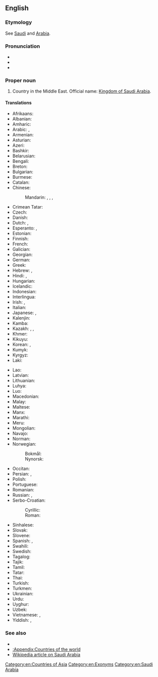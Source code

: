 {{also|Saudi-Arabia|Saudi-Arábia}}
==English==
{{wikipedia}}

===Etymology===
See [[Saudi]] and [[Arabia]].

===Pronunciation===
* {{IPA|/ˌsaʊdiː əˈɹeɪbi.ə/|lang=en}}
* {{IPA|/ˌsɔːdiː əˈɹeɪbi.ə/|lang=en}}
* {{audio|en-us-Saudi Arabia.ogg|Audio (US)|lang=en}}

===Proper noun===
{{en-proper noun}}

# {{senseid|en|Q851}}Country in the Middle East. Official name: [[Kingdom of Saudi Arabia]].

====Translations====
{{trans-top|id=Q851|country in the Middle East}}
* Afrikaans: {{t|af|Saoedi-Arabië}}
* Albanian: {{t|sq|Arabia Saudite|f}}
* Amharic: {{t|am|ሳዑዲ አረቢያ|sc=Ethi}}
* Arabic: {{t|ar|السُّعُودِيَّة|f}}, {{t|ar|الْمَمْلَكَة الْعَرَبِيَّة السُّعُودِيَّة|f|tr=al-mamlaka l-ʿarabiyya s-suʿūdiyya}}
* Armenian: {{t|hy|Սաուդյան Արաբիա}}
* Asturian: {{t+|ast|Arabia Saudita|f}}
* Azeri: {{t+|az|Səudiyyə Ərəbistanı}}
* Bashkir: {{t|ba|Сәғүд Ғәрәбстаны|sc=Cyrl}}
* Belarusian: {{t|be|Сау́даўская Ара́вія|f}}
* Bengali: {{t+|bn|সৌদি আরব|sc=Beng}}
* Breton: {{t|br|Arabia Saoudat}}
* Bulgarian: {{t+|bg|Сау́дитка Ара́бия|f}}
* Burmese: {{t|my|ဆော်ဒီအာရေဗ္ယ|sc=Mymr}}
* Catalan: {{t+|ca|Aràbia Saudita|f}}
* Chinese:
*: Mandarin: {{t+|cmn|沙特阿拉伯|tr=Shātè Ālābó|sc=Hani}}, {{t+|cmn|沙烏地阿拉伯}}, {{t+|cmn|沙乌地阿拉伯|tr=Shāwūdì Ālābó}} {{qualifier|Taiwan}}, {{t+|cmn|沙特|tr=Shātè}}
* Crimean Tatar: {{t|crh|Saudiy Arabistan}}
* Czech: {{t+|cs|Saúdská Arábie|f}}
* Danish: {{t|da|Saudi-Arabien}}
* Dutch: {{t+|nl|Saudi-Arabië}}, {{t+|nl|Saoedi-Arabië}}
* Esperanto: {{t|eo|Saudarabio}}, {{t|eo|Saud-Arabio}}
* Estonian: {{t+|et|Saudi Araabia}}
* Finnish: {{t+|fi|Saudi-Arabia}}
* French: {{t+|fr|Arabie Saoudite|f}}
* Galician: {{t+|gl|Arabia Saudí}}
* Georgian: {{t|ka|საუდის არაბეთი}}
* German: {{t+|de|Saudi-Arabien|n}}
* Greek: {{t+|el|Σαουδική Αραβία|f}}
* Hebrew: {{t|he|עֲרָב הַסָעוּדִית|f|tr='aráv hasa'udít}}, {{t|he|סָעוּדְיָה|f|tr=saʿudyá}}
* Hindi: {{t|hi|सऊदी अरब}}, {{t+|hi|सउदी अरब}}
* Hungarian: {{t+|hu|Szaúd-Arábia}}
* Icelandic: {{t|is|Sádí-Arabía|f}}
* Indonesian: {{t+|id|Arab Saudi}}
* Interlingua: {{t|ia|Arabia Saudi}}
* Irish: {{t|ga|Araib Shádach|f|alt=An Araib Shádach}}, {{t|ga|Ríocht na hAraibe Sádaí|f}}
* Italian: {{t+|it|Arabia Saudita|f}}
* Japanese: {{t|ja|サウジアラビア|tr=Sauji Arabia}}, {{t|ja|サウジ|tr=Sauji}}
* Kalenjin: {{t|kln|Saudi Arabia}}
* Kamba: {{t|kam|Saudi Arabia}}
* Kazakh: {{t|kk|Арабстан|sc=Cyrl}}, {{t|kk|Сауд Арабиясы|sc=Cyrl}}, {{t|kk|Сауд Аравиясы|sc=Cyrl}}
* Khmer: {{t|km|អារ៉ាប៊ីសាអូឌីត|tr=aaraabii saaoodiit|sc=Khmr}}
* Kikuyu: {{t|ki|Saudi Arabia}}
* Korean: {{t|ko|^사우디아라비아}}, {{t|ko|^사우디}}
* Kumyk: {{t|kum|Сауд Арабыстаны|tr=Saud Arabıstanı}}
* Kyrgyz: {{t|ky|Сауд Аравиясы|sc=Cyrl}}
* Laki: {{t|lki|Saudi Arabia}}
{{trans-mid}}
* Lao: {{t|lo|ອາຣາບີຊາອູດີ|sc=Laoo}}
* Latvian: {{t+|lv|Saūda Arābija|f}}
* Lithuanian: {{t+|lt|Saudo Arabija|f}}
* Luhya: {{t|luy|Saudi Arabia}}
* Luo: {{t|luo|Saudi Arabia}}
* Macedonian: {{t|mk|Саудиска Арабија|f}}
* Malay: {{t|ms|Arab Saudi}}
* Maltese: {{t|mt|Għarabja Sawdita|f|alt=l-Għarabja Sawdita}}
* Manx: {{t|gv|Araab Saudi|alt=Yn Araab Saudi}}
* Marathi: {{t|mr|सउदी अरब|m|sc=Deva}}
* Meru: {{t|mer|Saudi Arabia}}
* Mongolian: {{t|mn|Саудын Араб|sc=Cyrl}}
* Navajo: {{t|nv|Ásáí Bikéyah Saʼoodí}}
* Norman: {{t|nrf|Arabie Saudi|f}}
* Norwegian:
*: Bokmål: {{t+|nb|Saudi-Arabia}}
*: Nynorsk: {{t+|nn|Saudi-Arabia}}
* Occitan: {{t+|oc|Arabia Saudita|f}}
* Persian: {{t+|fa|عربستان سعودی|tr='arebistân-e sa'udi}}, {{t+|fa|عربستان|tr='arabestân|sc=fa-Arab}}
* Polish: {{t+|pl|Arabia Saudyjska}}
* Portuguese: {{t+|pt|Arábia Saudita|f}}
* Romanian: {{t+|ro|Arabia Saudită|f}}
* Russian: {{t+|ru|Сау́довская Ара́вия|f}}, {{t|ru|Сауди́я|f}}
* Serbo-Croatian:
*: Cyrillic: {{t|sh|Саудијска Арабија|f|sc=Cyrl}}
*: Roman: {{t+|sh|Saudijska Arabija|f|sc=Latn}}
* Sinhalese: {{t|si|සවුදි අරාබියාව|sc=Sinh}}
* Slovak: {{t|sk|Saudská Arábia|f}}
* Slovene: {{t|sl|Savdska Arabija|f}}
* Spanish: {{t+|es|Arabia Saudí|f}}, {{t+|es|Arabia Saudita|f}}
* Swahili: {{t+|sw|saudi arabia}}
* Swedish: {{t+|sv|Saudiarabien}}
* Tagalog: {{t+|tl|Arabyang Saudi}}
* Tajik: {{t|tg|Арабистони Саудӣ|sc=Cyrl}}
* Tamil: {{t|ta|சவுதி அரேபியா|sc=Taml}}
* Tatar: {{t|tt|Согуд Гарәбстаны|sc=Cyrl}}
* Thai: {{t+|th|ซาอุดีอาระเบีย}}
* Turkish: {{t+|tr|Suudi Arabistan}}
* Turkmen: {{t|tk|Saud Arabystany}}
* Ukrainian: {{t+|uk|Сау́дівська Ара́вія|f}}
* Urdu: {{t|ur|سعودی عرب|tr=sa'udī 'arab}}
* Uyghur: {{t|ug|سەئۇدى ئەرەبىستان|sc=ug-Arab}}
* Uzbek: {{t+|uz|Saudiya Arabistoni}}
* Vietnamese: {{t|vi|A-rập Xê-út}}, {{t|vi|Ả-rập Xau-đi}}
* Yiddish: {{t|yi|סאַוּדי אַראַביע}}, {{t|yi|סאַוּדיע}}
{{trans-bottom}}

===See also===
* {{l|en|Riyadh}}
* [[:Appendix:Countries of the world]]
* [[w:Saudi Arabia|Wikipedia article on Saudi Arabia]]

[[Category:en:Countries of Asia]]
[[Category:en:Exonyms]]
[[Category:en:Saudi Arabia]]